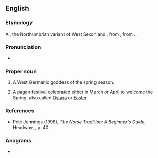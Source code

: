 ==English==

===Etymology===
A {{lbor|en|ang|Ēostre|nocap=1}}, the Northumbrian variant of West Sexon {{m|ang|Ēastre||a word referring to "the rising dawn" to indicate the season of Spring}} and {{m|ang|ēastre||Easter}}, from {{der|en|gmw-pro|*austrā}}, from {{der|en|gem-pro|*Austrǭ||Easter, springtime}}. {{doublet|en|Easter}}.

===Pronunciation===
* {{ang-IPA|Ēostre}}

===Proper noun===
{{en-proper noun}}
{{wikipedia}}

# A West Germanic goddess of the spring season.
# {{lb|en|paganism}} A pagan festival celebrated either in March or April to welcome the Spring, also called [[Ostara]] or [[Easter]].

===References===
* Pete Jennings (1998), ''The Norse Tradition: A Beginner's Guide'', Headway, {{ISBN|0-340-72082-4}}, p. 40.

===Anagrams===
* {{anagrams|en|a=eeorst|Rosete|STEREO|e-store|erotes|stereo|stereo-}}

{{C|en|Festivals}}